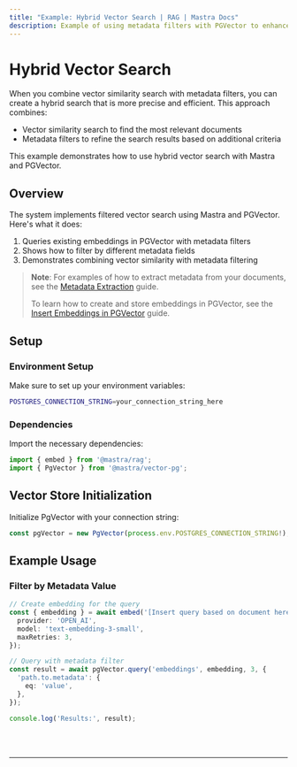 ```yaml
---
title: "Example: Hybrid Vector Search | RAG | Mastra Docs"
description: Example of using metadata filters with PGVector to enhance vector search results in Mastra.
---
```



# Hybrid Vector Search

When you combine vector similarity search with metadata filters, you can create a hybrid search that is more precise and efficient.
This approach combines:

- Vector similarity search to find the most relevant documents
- Metadata filters to refine the search results based on additional criteria

This example demonstrates how to use hybrid vector search with Mastra and PGVector.

## Overview

The system implements filtered vector search using Mastra and PGVector. Here's what it does:

1. Queries existing embeddings in PGVector with metadata filters
2. Shows how to filter by different metadata fields
3. Demonstrates combining vector similarity with metadata filtering

> **Note**: For examples of how to extract metadata from your documents, see the [Metadata Extraction](./metadata-extraction) guide.
> 
> To learn how to create and store embeddings in PGVector, see the [Insert Embeddings in PGVector](./insert-embedding-in-pgvector) guide.

## Setup

### Environment Setup

Make sure to set up your environment variables:

```bash filename=".env"
POSTGRES_CONNECTION_STRING=your_connection_string_here
```

### Dependencies

Import the necessary dependencies:

```typescript copy showLineNumbers filename="src/index.ts"
import { embed } from '@mastra/rag';
import { PgVector } from '@mastra/vector-pg';
```

## Vector Store Initialization

Initialize PgVector with your connection string:

```typescript copy showLineNumbers{4} filename="src/index.ts"
const pgVector = new PgVector(process.env.POSTGRES_CONNECTION_STRING!);
```

## Example Usage

### Filter by Metadata Value

```typescript copy showLineNumbers{55} filename="src/index.ts"
// Create embedding for the query
const { embedding } = await embed('[Insert query based on document here]', {
  provider: 'OPEN_AI',
  model: 'text-embedding-3-small',
  maxRetries: 3,
});

// Query with metadata filter
const result = await pgVector.query('embeddings', embedding, 3, {
  'path.to.metadata': {
    eq: 'value',
  },
});

console.log('Results:', result);
```

<br />
<br />
<hr className="dark:border-[#404040] border-gray-300" />
<br />
<br />
<GithubLink
  link={
    "https://github.com/mastra-ai/mastra/blob/main/examples/basics/rag/hybrid-vector-search"
  }
/>
